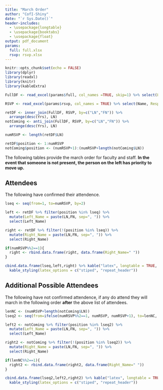 ```yaml
---
title: "March Order"
author: "CofI-Shiny"
date: "`r Sys.Date()`"
header-includes:
  - \usepackage{longtable}
  - \usepackage{booktabs}
  - \usepackage{float}
output: pdf_document
params:
  full: full.xlsx
  rsvp: rsvp.xlsx
---
```


```r
knitr::opts_chunk$set(echo = FALSE)
library(dplyr)
library(readxl)
library(knitr)
library(kableExtra)

```

```r
FullDF <- read_excel(params$full, col_names =TRUE, skip=1) %>% select(LN=`Last Name`, FN=`First Name`,Yrs=`Decimal Years Since Hire Date`) 

RSVP <- read_excel(params$rsvp, col_names = TRUE) %>% select(Name, Response=`Will you be part of the procession for the 2018 Convocation?`) %>% filter(Response == "Yes") %>% separate(col=Name, into = c("FN", "LN"), sep = "[:space:]", extra = 'merge')

retDF <- inner_join(FullDF, RSVP, by=c("LN","FN")) %>% 
  arrange(desc(Yrs), LN) 
notComing <- anti_join(FullDF, RSVP, by=c("LN","FN")) %>% 
  arrange(desc(Yrs), LN)

numRSVP <- length(retDF$LN)

retDF$position <- 1:numRSVP
notComing$position <- (numRSVP+1):(numRSVP+length(notComing$LN))

```

The following tables provide the march order for faculty and staff. **In the event that someone is not present, the person on the left has priority to move up.**

## Attendees
The following have confirmed their attendence.

```r
lseq <- seq(from=1, to=numRSVP, by=2)

left <- retDF %>% filter(position %in% lseq) %>% 
  mutate(Left_Name = paste(LN,FN, sep=", ")) %>%
  select(Left_Name)

right <- retDF %>% filter(!(position %in% lseq)) %>%
  mutate(Right_Name = paste(LN,FN, sep=", ")) %>%
  select(Right_Name)

if(numRSVP%%2==1){
  right <- rbind.data.frame(right, data.frame(Right_Name=" "))
}

cbind.data.frame(lseq,left,right) %>% kable("latex", longtable = TRUE, booktabs=TRUE) %>% 
  kable_styling(latex_options = c("stiped", "repeat_header"))
```

## Additional Possible Attendees
The following have not confirmed attendence, if any do attend they will march in the following order **after** the above list of attendees.

```r
lenNC <- (numRSVP+length(notComing$LN))
lseq2 <- seq(from=ifelse(numRSVP%%2==1, numRSVP, numRSVP+1), to=lenNC, by=2)

left2 <- notComing %>% filter(position %in% lseq2) %>% 
  mutate(Left_Name = paste(LN,FN, sep=", ")) %>%
  select(Left_Name)

right2 <- notComing %>% filter(!(position %in% lseq2)) %>%
  mutate(Right_Name = paste(LN,FN, sep=", ")) %>%
  select(Right_Name)

if(lenNC%%2==1){
  right2 <- rbind.data.frame(right2, data.frame(Right_Name=" "))
}

cbind.data.frame(lseq2,left2,right2) %>% kable("latex", longtable = TRUE, booktabs=TRUE) %>% 
  kable_styling(latex_options = c("stiped", "repeat_header"))
```